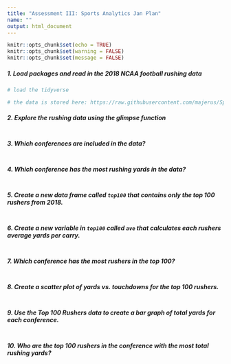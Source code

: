 ```yaml
---
title: "Assessment III: Sports Analytics Jan Plan"
name: ""
output: html_document
---
```


```r
knitr::opts_chunk$set(echo = TRUE)
knitr::opts_chunk$set(warning = FALSE)
knitr::opts_chunk$set(message = FALSE)
```

##### 1. Load packages and read in the 2018 NCAA football rushing data
```r
# load the tidyverse 

# the data is stored here: https://raw.githubusercontent.com/majerus/Sports_Analytics_Course/master/college_rushing_data_2018.csv


```

##### 2. Explore the rushing data using the glimpse function
```r

```

##### 3. Which conferences are included in the data? 
```r


```


##### 4. Which conference has the most rushing yards in the data? 
```r


```

##### 5. Create a new data frame called `top100` that contains only the top 100 rushers from 2018. 
```r


```

##### 6. Create a new variable in `top100` called `ave` that calculates each rushers average yards per carry.  
```r


```

##### 7. Which conference has the most rushers in the top 100?
```r


```

##### 8. Create a scatter plot of yards vs. touchdowns for the top 100 rushers.  
```r


```

##### 9. Use the Top 100 Rushers data to create a bar graph of total yards for each conference.   
```r


```

##### 10. Who are the top 100 rushers in the conference with the most total rushing yards?  
```r


```

